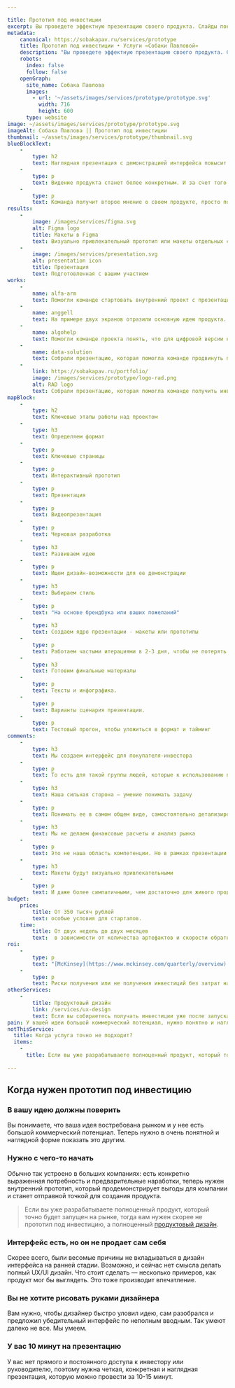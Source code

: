 ```yaml
---

title: Прототип под инвестиции
excerpt: Вы проведете эффектную презентацию своего продукта. Слайды покажут его преимущества, а прототип интерфейса продемонстрирует конкретную реализацию.
metadata:
    canonical: https://sobakapav.ru/services/prototype
    title: Прототип под инвестиции • Услуги «Собаки Павловой»
    description: "Вы проведете эффектную презентацию своего продукта. Слайды покажут его преимущества, а прототип интерфейса продемонстрирует конкретную реализацию"
    robots:
      index: false
      follow: false
    openGraph:
      site_name: Собака Павлова
      images:
        - url: '~/assets/images/services/prototype/prototype.svg'
          width: 716
          height: 600
      type: website
image: ~/assets/images/services/prototype/prototype.svg
imageAlt: Собака Павлова || Прототип под инвестиции
thumbnail: ~/assets/images/services/prototype/thumbnail.svg
blueBlockText:
    -
        type: h2
        text: Наглядная презентация с демонстрацией интерфейса повысит шансы получения инвестиций
    -
        type: p
        text: Видение продукта станет более конкретным. И за счет того, что его нужно донести до нас, и за счет того, что оно примет материальную форму в виде макетов.
    -
        type: p
        text: Команда получит второе мнение о своем продукте, просто потому, что в процессе работы мы не имеем привычки его скрывать.
results:
    -
        image: /images/services/figma.svg
        alt: Figma logo
        title: Макеты в Figma
        text: Визуально привлекательный прототип или макеты отдельных страниц
    -
        image: /images/services/presentation.svg
        alt: presentation icon
        title: Презентация
        text: Подготовленная с вашим участием                                                       
works:
    -
        name: alfa-arm
        text: Помогли команде стартовать внутренний проект с презентации будущего интерфейса.
    -
        name: anggell
        text: На примере двух экранов отразили основную идею продукта.
    -
        name: algohelp
        text: Помогли команде проекта понять, что для цифровой версии нужно изменение методологии.
    -
        name: data-solution
        text: Собрали презентацию, которая помогла команде продвинуть проект внутри корпорации.
    -
        link: https://sobakapav.ru/portfolio/
        image: /images/services/prototype/logo-rad.png
        alt: RAD logo
        text: Собрали презентацию, которая помогла команде получить инвестиции.
mapBlock:
    -
        type: h2
        text: Ключевые этапы работы над проектом
    -
        type: h3
        text: Определяем формат
    -
        type: p
        text: Ключевые страницы
    -
        type: p
        text: Интерактивный прототип
    -
        type: p
        text: Презентация
    -
        type: p
        text: Видеопрезентация
    -
        type: p
        text: Черновая разработка
    -
        type: h3
        text: Развиваем идею
    -
        type: p
        text: Ищем дизайн-возможности для ее демонстрации
    -
        type: h3
        text: Выбираем стиль
    -
        type: p
        text: "На основе брендбука или ваших пожеланий"
    -
        type: h3
        text: Создаем ядро презентации - макеты или прототипы
    -
        type: p
        text: Работаем частыми итерациями в 2-3 дня, чтобы не потерять фокус
    -
        type: h3
        text: Готовим финальные материалы
    -
        type: p
        text: Тексты и инфографика.
    -
        type: p
        text: Варианты сценария презентации.
    -
        type: p
        text: Тестовый прогон, чтобы уложиться в формат и тайминг
comments:
    -
        type: h3
        text: Мы создаем интерфейс для покупателя-инвестора
    -
        type: p
        text: То есть для такой группы людей, которые к использованию продукта отношения иметь не будут, но дадут деньги или другие ресурсы на его создание.
    -
        type: h3
        text: Наша сильная сторона — умение понимать задачу
    -
        type: p
        text: Понимать ее в самом общем виде, самостоятельно детализировать и приходить с предложениями, как выделить самые сильные стороны вашего продукта.
    -
        type: h3
        text: Мы не делаем финансовые расчеты и анализ рынка
    -
        type: p
        text: Это не наша область компетенции. Но в рамках презентации мы оформим ваши материалы так, чтобы быстро считывалось самое главное.
    -
        type: h3
        text: Макеты будут визуально привлекательными
    -
        type: p
        text: И даже более симпатичными, чем достаточно для живого продукта.
budget:
    price:
        title: От 350 тысяч рублей
        text: особые условия для стартапов.
    time:
        title: От двух недель до двух месяцев
        text:  в зависимости от количества артефактов и скорости обратной связи на промежуточные результаты.
roi:
    -
        type: p
        text: "[McKinsey](https://www.mckinsey.com/quarterly/overview) утверждают, что инвестиции в дизайн в целом позволяют компаниям [добиться существенного эффекта](https://www.mckinsey.com/capabilities/mckinsey-design/our-insights/the-business-value-of-design)." 
    -
        type: p
        text: Риски получения или не получения инвестиций без затрат на презентацию существенно зависят от множества параметров. (Текст никуда не годится. - ОБ) 
otherServices:
    - 
        title: Продуктовый дизайн
        link: /services/ux-design
        text: Если вы собираетесь получать инвестиции уже после запуска продукта, то вам нужен не прототип под инвестицию, а продуктовый дизайн для MVP.
pain: У вашей идеи большой коммерческий потенциал, нужно понятно и наглядно показать это другим. Но интерфейса пока нет или он не продает сам себя. 
notThisService:
  title: Когда услуга точно не подходит?
  items:
    -
      title: Если вы уже разрабатываете полноценный продукт, который точно будет запущен на рынке, тогда вам нужна скорее не прототип под инвестицию, а полноценный [продуктовый дизайн](/services/product-team).
     
---
```


## Когда нужен прототип под инвестицию

### В вашу идею должны поверить

Вы понимаете, что ваша идея востребована рынком и у нее есть большой коммерческий потенциал. Теперь нужно в очень понятной и наглядной форме показать это другим.

### Нужно с чего-то начать

Обычно так устроено в больших компаниях: есть конкретно выраженная потребность и предварительные наработки, теперь нужен внутренний прототип, который продемонстрирует выгоды для компании и станет отправной точкой для создания продукта.

> Если вы уже разрабатываете полноценный продукт, который точно будет запущен на рынке, тогда вам нужен скорее не прототип под инвестицию, а полноценный [продуктовый дизайн](/services/design).

### Интерфейс есть, но он не продает сам себя

Скорее всего, были весомые причины не вкладываться в дизайн интерфейса на ранней стадии. Возможно, и сейчас нет смысла делать полный UX/UI дизайн. Что стоит сделать — несколько примеров, как продукт мог бы выглядеть. Это тоже производит впечатление. 

### Вы не хотите рисовать руками дизайнера

Вам нужно, чтобы дизайнер быстро уловил идею, сам разобрался и предложил убедительный интерфейс по неполным вводным. Так умеют далеко не все. Мы умеем.

### У вас 10 минут на презентацию

У вас нет прямого и постоянного доступа к инвестору или руководителю, поэтому нужна четкая, конкретная и наглядная презентация, которую можно провести за 10-15 минут.
